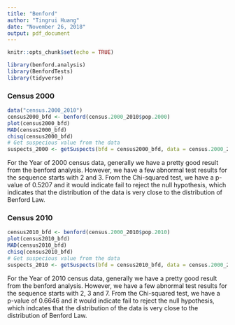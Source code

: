 ```yaml
---
title: "Benford"
author: "Tingrui Huang"
date: "November 26, 2018"
output: pdf_document
---
```


```r
knitr::opts_chunk$set(echo = TRUE)
```

```r
library(benford.analysis)
library(BenfordTests)
library(tidyverse)
```

### Census 2000
```r
data("census.2000_2010")
census2000_bfd <- benford(census.2000_2010$pop.2000)
plot(census2000_bfd)
MAD(census2000_bfd)
chisq(census2000_bfd)
# Get suspecious value from the data
suspects_2000 <- getSuspects(bfd = census2000_bfd, data = census.2000_2010)
```
For the Year of 2000 census data, generally we have a pretty good result from the benford analysis. However, we have a few abnormal test results for the sequence starts with 2 and 3. From the Chi-squared test, we have a p-value of 0.5207 and it would indicate fail to reject the null hypothesis, which indicates that the distribution of the data is very close to the distribution of Benford Law.

### Census 2010
```r
census2010_bfd <- benford(census.2000_2010$pop.2010)
plot(census2010_bfd)
MAD(census2010_bfd)
chisq(census2010_bfd)
# Get suspecious value from the data
suspects_2010 <- getSuspects(bfd = census2010_bfd, data = census.2000_2010)
```
For the Year of 2010 census data, generally we have a pretty good result from the benford analysis. However, we have a few abnormal test results for the sequence starts with 2, 3 and 7. From the Chi-squared test, we have a p-value of 0.6646 and it would indicate fail to reject the null hypothesis, which indcates that the distribution of the data is very close to the distribution of Benford Law.


